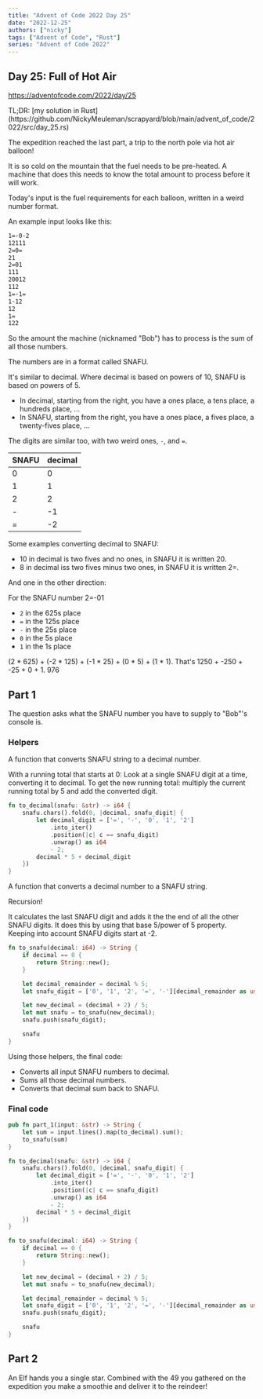 ```yaml
---
title: "Advent of Code 2022 Day 25"
date: "2022-12-25"
authors: ["nicky"]
tags: ["Advent of Code", "Rust"]
series: "Advent of Code 2022"
---
```

## Day 25: Full of Hot Air

https://adventofcode.com/2022/day/25

<Aside>
TL;DR: [my solution in Rust](https://github.com/NickyMeuleman/scrapyard/blob/main/advent_of_code/2022/src/day_25.rs)
</Aside>

The expedition reached the last part, a trip to the north pole via hot air balloon!

It is so cold on the mountain that the fuel needs to be pre-heated.
A machine that does this needs to know the total amount to process before it will work.

Today's input is the fuel requirements for each balloon, written in a weird number format.

An example input looks like this:

```txt title=input.txt
1=-0-2
12111
2=0=
21
2=01
111
20012
112
1=-1=
1-12
12
1=
122
```

So the amount the machine (nicknamed "Bob") has to process is the sum of all those numbers.

The numbers are in a format called SNAFU.

It's similar to decimal.
Where decimal is based on powers of 10, SNAFU is based on powers of 5.

- In decimal, starting from the right, you have a ones place, a tens place, a hundreds place, ...
- In SNAFU, starting from the right, you have a ones place, a fives place, a twenty-fives place, ... 

The digits are similar too, with two weird ones, `-`, and `=`.

| SNAFU | decimal |
| --- | --- |
| 0 | 0 |
| 1 | 1 |
| 2 | 2 |
| - | -1 |
| = | -2 |

Some examples converting decimal to SNAFU:

- 10 in decimal is two fives and no ones, in SNAFU it is written 20.
- 8 in decimal iss two fives minus two ones, in SNAFU it is written 2=.

And one in the other direction:

For the SNAFU number 2=-01
- `2` in the 625s place
- `=` in the 125s place
- `-` in the 25s place
- `0` in the 5s place
- `1` in the 1s place

(2 * 625) + (-2 * 125) + (-1 * 25) + (0 * 5) + (1 * 1). 
That's 1250 + -250 + -25 + 0 + 1.
976

## Part 1

The question asks what the SNAFU number you have to supply to "Bob"'s console is.

### Helpers

A function that converts SNAFU string to a decimal number.

With a running total that starts at 0:
Look at a single SNAFU digit at a time, converting it to decimal.
To get the new running total: multiply the current running total by 5 and add the converted digit.

```rust
fn to_decimal(snafu: &str) -> i64 {
    snafu.chars().fold(0, |decimal, snafu_digit| {
        let decimal_digit = ['=', '-', '0', '1', '2']
            .into_iter()
            .position(|c| c == snafu_digit)
            .unwrap() as i64
            - 2;
        decimal * 5 + decimal_digit
    })
}
```

A function that converts a decimal number to a SNAFU string.

Recursion!

It calculates the last SNAFU digit and adds it the the end of all the other SNAFU digits.
It does this by using that base 5/power of 5 property.
Keeping into account SNAFU digits start at -2.

```rust
fn to_snafu(decimal: i64) -> String {
    if decimal == 0 {
        return String::new();
    }

    let decimal_remainder = decimal % 5;
    let snafu_digit = ['0', '1', '2', '=', '-'][decimal_remainder as usize];

    let new_decimal = (decimal + 2) / 5;
    let mut snafu = to_snafu(new_decimal);
    snafu.push(snafu_digit);

    snafu
}
```

Using those helpers, the final code:
- Converts all input SNAFU numbers to decimal.
- Sums all those decimal numbers.
- Converts that decimal sum back to SNAFU.

### Final code

```rust title=day_25.rs numberLines
pub fn part_1(input: &str) -> String {
    let sum = input.lines().map(to_decimal).sum();
    to_snafu(sum)
}

fn to_decimal(snafu: &str) -> i64 {
    snafu.chars().fold(0, |decimal, snafu_digit| {
        let decimal_digit = ['=', '-', '0', '1', '2']
            .into_iter()
            .position(|c| c == snafu_digit)
            .unwrap() as i64
            - 2;
        decimal * 5 + decimal_digit
    })
}

fn to_snafu(decimal: i64) -> String {
    if decimal == 0 {
        return String::new();
    }

    let new_decimal = (decimal + 2) / 5;
    let mut snafu = to_snafu(new_decimal);

    let decimal_remainder = decimal % 5;
    let snafu_digit = ['0', '1', '2', '=', '-'][decimal_remainder as usize];
    snafu.push(snafu_digit);

    snafu
}
```

## Part 2

An Elf hands you a single star.
Combined with the 49 you gathered on the expedition you make a smoothie and deliver it to the reindeer!